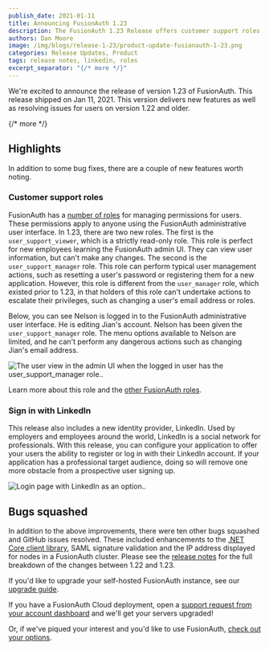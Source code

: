 ```yaml
---
publish_date: 2021-01-11 
title: Announcing FusionAuth 1.23
description: The FusionAuth 1.23 Release offers customer support roles as well as the LinkedIn identity provider
authors: Dan Moore
image: /img/blogs/release-1-23/product-update-fusionauth-1-23.png
categories: Release Updates, Product
tags: release notes, linkedin, roles
excerpt_separator: "{/* more */}"
---
```


We're excited to announce the release of version 1.23 of FusionAuth. This release shipped on Jan 11, 2021. This version delivers new features as well as resolving issues for users on version 1.22 and older.

{/* more */}

## Highlights

In addition to some bug fixes, there are a couple of new features worth noting.

### Customer support roles

FusionAuth has a [number of roles](/docs/v1/tech/core-concepts/roles#fusionauth-application-roles) for managing permissions for users. These permissions apply to anyone using the FusionAuth administrative user interface. In 1.23, there are two new roles. The first is the `user_support_viewer`, which is a strictly read-only role. This role is perfect for new employees learning the FusionAuth admin UI. They can view user information, but can't make any changes. The second is the `user_support_manager` role. This role can perform typical user management actions, such as resetting a user's password or registering them for a new application. However, this role is different from the `user_manager` role, which existed prior to 1.23, in that holders of this role can't undertake actions to escalate their privileges, such as changing a user's email address or roles.

Below, you can see Nelson is logged in to the FusionAuth administrative user interface. He is editing Jian's account. Nelson has been given the `user_support_manager` role. The menu options available to Nelson are limited, and he can't perform any dangerous actions such as changing Jian's email address.

![The user view in the admin UI when the logged in user has the user_support_manager role..](/img/blogs/release-1-23/user-edit-with-user-support-manager-role.png)

Learn more about this role and the [other FusionAuth roles](/docs/v1/tech/core-concepts/roles#fusionauth-application-roles).

### Sign in with LinkedIn

This release also includes a new identity provider, LinkedIn. Used by employers and employees around the world, LinkedIn is a social network for professionals. With this release, you can configure your application to offer your users the ability to register or log in with their LinkedIn account. If your application has a professional target audience, doing so will remove one more obstacle from a prospective user signing up.

![Login page with LinkedIn as an option..](/img/blogs/release-1-23/linkedin-login.png)

## Bugs squashed

In addition to the above improvements, there were ten other bugs squashed and GitHub issues resolved. These included enhancements to the [.NET Core client library](/docs/v1/tech/client-libraries/netcore), SAML signature validation and the IP address displayed for nodes in a FusionAuth cluster. Please see the [release notes](/docs/release-notes/#version-1-23-0) for the full breakdown of the changes between 1.22 and 1.23. 

If you'd like to upgrade your self-hosted FusionAuth instance, see our [upgrade guide](/docs/v1/tech/admin-guide/upgrade). 

If you have a FusionAuth Cloud deployment, open a <a href="https://account.fusionauth.io/account/support/" target="_blank">support request from your account dashboard</a> and we'll get your servers upgraded!

Or, if we've piqued your interest and you'd like to use FusionAuth, [check out your options](/pricing).
